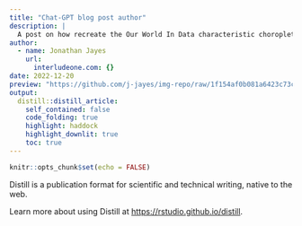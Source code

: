 ```yaml
---
title: "Chat-GPT blog post author"
description: |
  A post on how recreate the Our World In Data characteristic choropleth in R.
author:
  - name: Jonathan Jayes
    url:
      interludeone.com: {}
date: 2022-12-20
preview: "https://github.com/j-jayes/img-repo/raw/1f154af0b081a6423c73c6fe453c93ea16c891c2/images/owid_smokers.PNG"
output:
  distill::distill_article:
    self_contained: false
    code_folding: true
    highlight: haddock
    highlight_downlit: true
    toc: true
---
```



```r
knitr::opts_chunk$set(echo = FALSE)
```

Distill is a publication format for scientific and technical writing, native to the web.

Learn more about using Distill at <https://rstudio.github.io/distill>.


